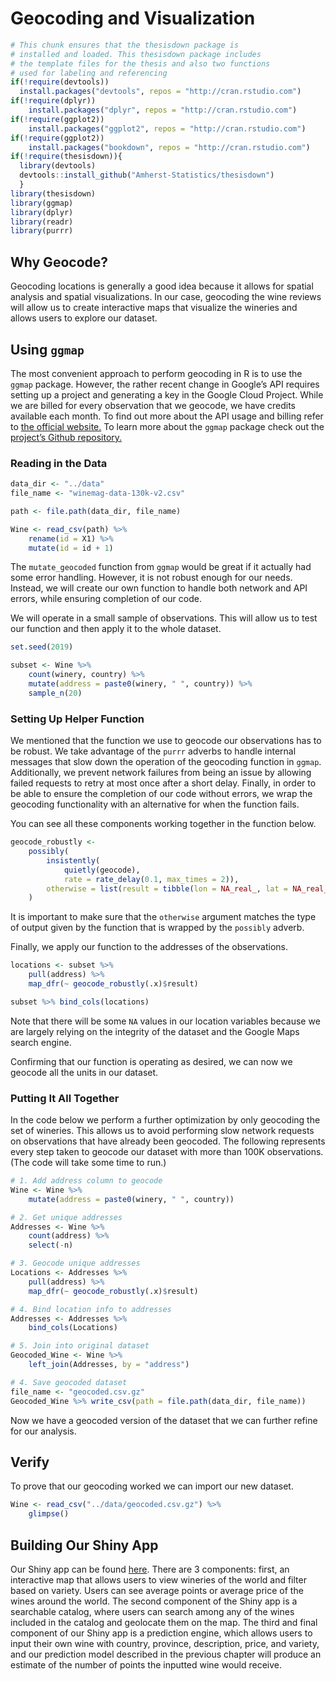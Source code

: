 # Geocoding and Visualization

```r
# This chunk ensures that the thesisdown package is
# installed and loaded. This thesisdown package includes
# the template files for the thesis and also two functions
# used for labeling and referencing
if(!require(devtools))
  install.packages("devtools", repos = "http://cran.rstudio.com")
if(!require(dplyr))
    install.packages("dplyr", repos = "http://cran.rstudio.com")
if(!require(ggplot2))
    install.packages("ggplot2", repos = "http://cran.rstudio.com")
if(!require(ggplot2))
    install.packages("bookdown", repos = "http://cran.rstudio.com")
if(!require(thesisdown)){
  library(devtools)
  devtools::install_github("Amherst-Statistics/thesisdown")
  }
library(thesisdown)
library(ggmap)
library(dplyr)
library(readr)
library(purrr)
```

## Why Geocode? 

Geocoding locations is generally a good idea because it allows for spatial analysis and spatial visualizations. In our case, geocoding the wine reviews will allow us to create interactive maps that visualize the wineries and allows users to explore our dataset. 

## Using `ggmap`

The most convenient approach to perform geocoding in R is to use the `ggmap` package. However, the rather recent change in Google's API requires setting up a project and generating a key in the Google Cloud Project. While we are billed for every observation that we geocode, we have credits available each month. To find out more about the API usage and billing refer to [the official website.](https://developers.google.com/maps/documentation/geocoding/usage-and-billing) To learn more about the `ggmap` package check out the [project's Github repository.](https://github.com/dkahle/ggmap) 

### Reading in the Data


```r
data_dir <- "../data"
file_name <- "winemag-data-130k-v2.csv"

path <- file.path(data_dir, file_name)
```

```r
Wine <- read_csv(path) %>% 
    rename(id = X1) %>% 
    mutate(id = id + 1) 
```

The `mutate_geocoded` function from `ggmap` would be great if it actually had some error handling. However, it is not robust enough for our needs. Instead, we will create our own function to handle both network and API errors, while ensuring completion of our code.

We will operate in a small sample of observations. This will allow us to test our function and then apply it to the whole dataset.

```r
set.seed(2019)

subset <- Wine %>%
    count(winery, country) %>%
    mutate(address = paste0(winery, " ", country)) %>%
    sample_n(20) 
```

### Setting Up Helper Function

We mentioned that the function we use to geocode our observations has to be robust. We take advantage of the `purrr` adverbs to handle internal messages that slow down the operation of the geocoding function in `ggmap`. Additionally, we prevent network failures from being an issue by allowing failed requests to retry at most once after a short delay. Finally, in order to be able to ensure the completion of our code without errors, we wrap the geocoding functionality with an alternative for when the function fails. 

You can see all these components working together in the function below.

```r
geocode_robustly <-
    possibly(
        insistently(
            quietly(geocode),
            rate = rate_delay(0.1, max_times = 2)),
        otherwise = list(result = tibble(lon = NA_real_, lat = NA_real_))
    )
```

It is important to make sure that the `otherwise` argument matches the type of output given by the function that is wrapped by the `possibly` adverb.

Finally, we apply our function to the addresses of the observations. 

```r
locations <- subset %>%
    pull(address) %>%
    map_dfr(~ geocode_robustly(.x)$result)

subset %>% bind_cols(locations)
```

Note that there will be some `NA` values in our location variables because we are largely relying on the integrity of the dataset and the Google Maps search engine.

Confirming that our function is operating as desired, we can now we geocode all the units in our dataset. 

### Putting It All Together

In the code below we perform a further optimization by only geocoding the set of wineries. This allows us to avoid performing slow network requests on observations that have already been geocoded. The following represents every step taken to geocode our dataset with more than 100K observations. (The code will take some time to run.)

```r
# 1. Add address column to geocode
Wine <- Wine %>%
    mutate(address = paste0(winery, " ", country))

# 2. Get unique addresses
Addresses <- Wine %>%
    count(address) %>%
    select(-n)

# 3. Geocode unique addresses
Locations <- Addresses %>%
    pull(address) %>%
    map_dfr(~ geocode_robustly(.x)$result)

# 4. Bind location info to addresses
Addresses <- Addresses %>%
    bind_cols(Locations) 

# 5. Join into original dataset
Geocoded_Wine <- Wine %>%
    left_join(Addresses, by = "address")

# 4. Save geocoded dataset
file_name <- "geocoded.csv.gz"
Geocoded_Wine %>% write_csv(path = file.path(data_dir, file_name))
```

Now we have a geocoded version of the dataset that we can further refine for our analysis.

## Verify

To prove that our geocoding worked we can import our new dataset.

```r
Wine <- read_csv("../data/geocoded.csv.gz") %>%
    glimpse()
```

## Building Our Shiny App

Our Shiny app can be found [here](https://szablah.shinyapps.io/wine/). There are 3 components: first, an interactive map that allows users to view wineries of the world and filter based on variety. Users can see average points or average price of the wines around the world. The second component of the Shiny app is a searchable catalog, where users can search among any of the wines included in the catalog and geolocate them on the map. The third and final component of our Shiny app is a prediction engine, which allows users to input their own wine with country, province, description, price, and variety, and our prediction model described in the previous chapter will produce an estimate of the number of points the inputted wine would receive.